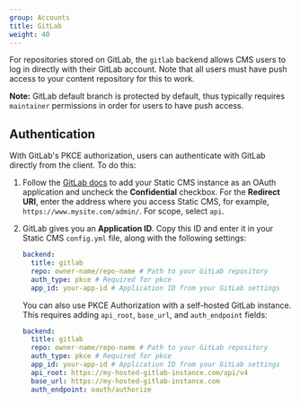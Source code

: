 ```yaml
---
group: Accounts
title: GitLab
weight: 40
---
```

For repositories stored on GitLab, the `gitlab` backend allows CMS users to log in directly with their GitLab account. Note that all users must have push access to your content repository for this to work.

**Note:** GitLab default branch is protected by default, thus typically requires `maintainer` permissions in order for users to have push access.

## Authentication

With GitLab's PKCE authorization, users can authenticate with GitLab directly from the client. To do this:

1. Follow the [GitLab docs](https://docs.gitlab.com/ee/integration/oauth_provider.html#adding-an-application-through-the-profile) to add your Static CMS instance as an OAuth application and uncheck the **Confidential** checkbox. For the **Redirect URI**, enter the address where you access Static CMS, for example, `https://www.mysite.com/admin/`. For scope, select `api`.
2. GitLab gives you an **Application ID**. Copy this ID and enter it in your Static CMS `config.yml` file, along with the following settings:

   ```yaml
   backend:
     title: gitlab
     repo: owner-name/repo-name # Path to your GitLab repository
     auth_type: pkce # Required for pkce
     app_id: your-app-id # Application ID from your GitLab settings
   ```

   You can also use PKCE Authorization with a self-hosted GitLab instance. This requires adding `api_root`, `base_url`, and `auth_endpoint` fields:

   ```yaml
   backend:
     title: gitlab
     repo: owner-name/repo-name # Path to your GitLab repository
     auth_type: pkce # Required for pkce
     app_id: your-app-id # Application ID from your GitLab settings
     api_root: https://my-hosted-gitlab-instance.com/api/v4
     base_url: https://my-hosted-gitlab-instance.com
     auth_endpoint: oauth/authorize
   ```
